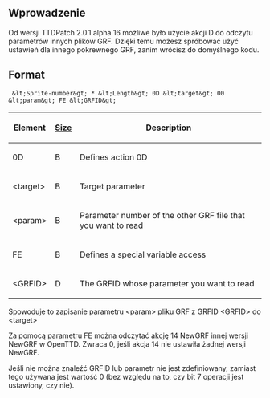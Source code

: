 
<!--{{-}}<br>--><!--{{ambox | text = w trakcie edycji.}}--><!-- -->
==Wprowadzenie==

Od wersji TTDPatch 2.0.1 alpha 16 możliwe było użycie akcji D do odczytu parametrów innych plików GRF. Dzięki temu możesz spróbować użyć ustawień dla innego pokrewnego GRF, zanim wrócisz do domyślnego kodu.

== Format ==

<pre> &lt;Sprite-number&gt; * &lt;Length&gt; 0D &lt;target&gt; 00 &lt;param&gt; FE &lt;GRFID&gt;</pre>

{| class="wikitable"
|-
!'''Element'''
![[en/GRFActionsDetailed|'''Size''']]
!'''Description'''
|-
|0D
|B
|Defines action 0D
|-
|&lt;target&gt;
|B
|Target parameter
|-
|&lt;param&gt;
|B
|Parameter number of the other GRF file that you want to read
|-
|FE
|B
|Defines a special variable access
|-
|&lt;GRFID&gt;
|D
|The GRFID whose parameter you want to read
|}

Spowoduje to zapisanie parametru &lt;param&gt; pliku GRF z GRFID &lt;GRFID&gt; do &lt;target&gt;

Za pomocą parametru FE można odczytać akcję 14 NewGRF innej wersji NewGRF w OpenTTD. Zwraca 0, jeśli akcja 14 nie ustawiła żadnej wersji NewGRF.

Jeśli nie można znaleźć GRFID lub parametr nie jest zdefiniowany, zamiast tego używana jest wartość 0 (bez względu na to, czy bit 7 operacji jest ustawiony, czy nie).